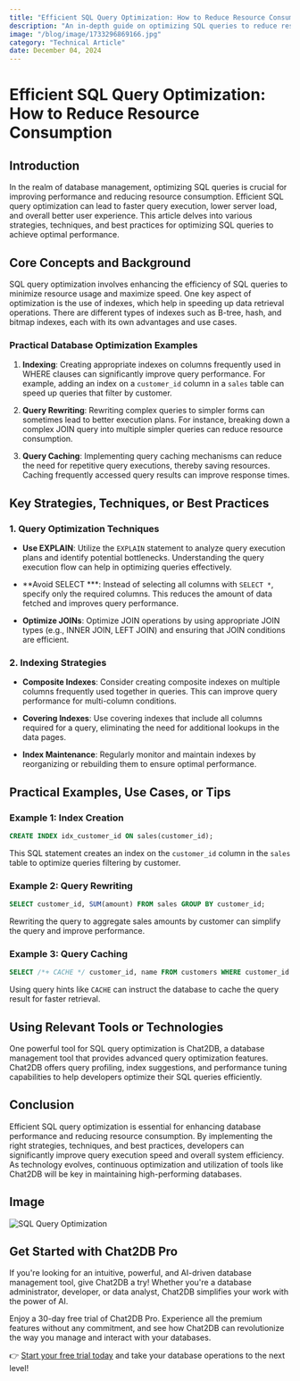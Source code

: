 ```yaml
---
title: "Efficient SQL Query Optimization: How to Reduce Resource Consumption"
description: "An in-depth guide on optimizing SQL queries to reduce resource consumption and improve performance."
image: "/blog/image/1733296869166.jpg"
category: "Technical Article"
date: December 04, 2024
---
```


# Efficient SQL Query Optimization: How to Reduce Resource Consumption

## Introduction

In the realm of database management, optimizing SQL queries is crucial for improving performance and reducing resource consumption. Efficient SQL query optimization can lead to faster query execution, lower server load, and overall better user experience. This article delves into various strategies, techniques, and best practices for optimizing SQL queries to achieve optimal performance.

## Core Concepts and Background

SQL query optimization involves enhancing the efficiency of SQL queries to minimize resource usage and maximize speed. One key aspect of optimization is the use of indexes, which help in speeding up data retrieval operations. There are different types of indexes such as B-tree, hash, and bitmap indexes, each with its own advantages and use cases.

### Practical Database Optimization Examples

1. **Indexing**: Creating appropriate indexes on columns frequently used in WHERE clauses can significantly improve query performance. For example, adding an index on a `customer_id` column in a `sales` table can speed up queries that filter by customer.

2. **Query Rewriting**: Rewriting complex queries to simpler forms can sometimes lead to better execution plans. For instance, breaking down a complex JOIN query into multiple simpler queries can reduce resource consumption.

3. **Query Caching**: Implementing query caching mechanisms can reduce the need for repetitive query executions, thereby saving resources. Caching frequently accessed query results can improve response times.

## Key Strategies, Techniques, or Best Practices

### 1. Query Optimization Techniques

- **Use EXPLAIN**: Utilize the `EXPLAIN` statement to analyze query execution plans and identify potential bottlenecks. Understanding the query execution flow can help in optimizing queries effectively.

- **Avoid SELECT ***: Instead of selecting all columns with `SELECT *`, specify only the required columns. This reduces the amount of data fetched and improves query performance.

- **Optimize JOINs**: Optimize JOIN operations by using appropriate JOIN types (e.g., INNER JOIN, LEFT JOIN) and ensuring that JOIN conditions are efficient.

### 2. Indexing Strategies

- **Composite Indexes**: Consider creating composite indexes on multiple columns frequently used together in queries. This can improve query performance for multi-column conditions.

- **Covering Indexes**: Use covering indexes that include all columns required for a query, eliminating the need for additional lookups in the data pages.

- **Index Maintenance**: Regularly monitor and maintain indexes by reorganizing or rebuilding them to ensure optimal performance.

## Practical Examples, Use Cases, or Tips

### Example 1: Index Creation

```sql
CREATE INDEX idx_customer_id ON sales(customer_id);
```

This SQL statement creates an index on the `customer_id` column in the `sales` table to optimize queries filtering by customer.

### Example 2: Query Rewriting

```sql
SELECT customer_id, SUM(amount) FROM sales GROUP BY customer_id;
```

Rewriting the query to aggregate sales amounts by customer can simplify the query and improve performance.

### Example 3: Query Caching

```sql
SELECT /*+ CACHE */ customer_id, name FROM customers WHERE customer_id = 123;
```

Using query hints like `CACHE` can instruct the database to cache the query result for faster retrieval.

## Using Relevant Tools or Technologies

One powerful tool for SQL query optimization is Chat2DB, a database management tool that provides advanced query optimization features. Chat2DB offers query profiling, index suggestions, and performance tuning capabilities to help developers optimize their SQL queries efficiently.

## Conclusion

Efficient SQL query optimization is essential for enhancing database performance and reducing resource consumption. By implementing the right strategies, techniques, and best practices, developers can significantly improve query execution speed and overall system efficiency. As technology evolves, continuous optimization and utilization of tools like Chat2DB will be key in maintaining high-performing databases.

## Image

![SQL Query Optimization](https://example.com/sql-query-optimization.jpg)

## Get Started with Chat2DB Pro

If you're looking for an intuitive, powerful, and AI-driven database management tool, give Chat2DB a try! Whether you're a database administrator, developer, or data analyst, Chat2DB simplifies your work with the power of AI.

Enjoy a 30-day free trial of Chat2DB Pro. Experience all the premium features without any commitment, and see how Chat2DB can revolutionize the way you manage and interact with your databases.

👉 [Start your free trial today](https://chat2db.ai/pricing) and take your database operations to the next level!
